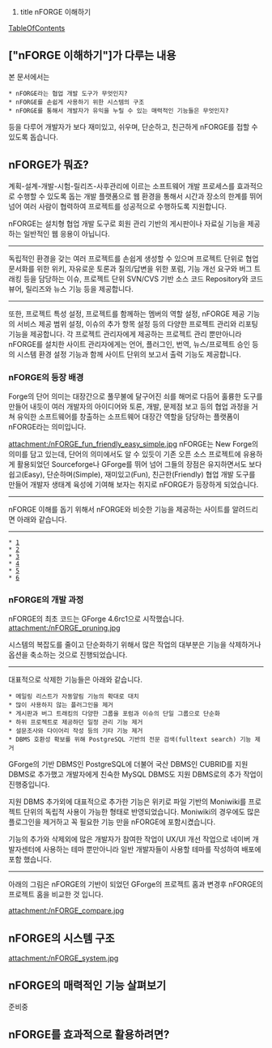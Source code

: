 #title nFORGE 이해하기

[[TableOfContents]]
== ["nFORGE 이해하기"]가 다루는 내용 ==
본 문서에서는 
 * nFORGE라는 협업 개발 도구가 무엇인지?
 * nFORGE를 손쉽게 사용하기 위한 시스템의 구조
 * nFORGE를 통해서 개발자가 유익을 누릴 수 있는 매력적인 기능들은 무엇인지?
등을 다루어 개발자가 보다 재미있고, 쉬우며, 단순하고, 친근하게 nFORGE를 접할 수 있도록 돕습니다.

== nFORGE가 뭐죠? ==
계획-설계-개발-시험-릴리즈-사후관리에 이르는 소프트웨어 개발 프로세스를 효과적으로 수행할 수 있도록 돕는 개발 플랫폼으로 웹 환경을 통해서 시간과 장소의 한계를 뛰어넘어 여러 사람이 협력하여 프로젝트를 성공적으로 수행하도록 지원합니다.

nFORGE는 설치형 협업 개발 도구로 회원 관리 기반의 게시판이나 자료실 기능을 제공하는 일반적인 웹 응용이 아닙니다.
----
독립적인 환경을 갖는 여러 프로젝트를 손쉽게 생성할 수 있으며 프로젝트 단위로 협업 문서화를 위한 위키, 자유로운 토론과 질의/답변을 위한 포럼, 기능 개선 요구와 버그 트래킹 등을 담당하는 이슈, 프로젝트 단위 SVN/CVS 기반 소스 코드 Repository와 코드 뷰어, 릴리즈와 뉴스 기능 등을 제공합니다.
----
또한, 프로젝트 특성 설정, 프로젝트를 함께하는 멤버의 역할 설정, nFORGE 제공 기능의 서비스 제공 범위 설정, 이슈의 추가 항목 설정 등의 다양한 프로젝트 관리와 리포팅 기능을 제공합니다. 각 프로젝트 관리자에게 제공하는 프로젝트 관리 뿐만아니라 nFORGE를 설치한 사이트 관리자에게는 언어, 플러그인, 번역, 뉴스/프로젝트 승인 등의 시스템 환경 설정 기능과 함께 사이트 단위의 보고서 출력 기능도 제공합니다.

=== nFORGE의 등장 배경 ===
Forge의 단어 의미는 대장간으로 풀무불에 달구어진 쇠를 해머로 다듬어 훌륭한 도구를 만들어 내듯이 여러 개발자의 아이디어와 토론, 개발, 문제점 보고 등의 협업 과정을 거쳐 유익한 소프트웨어를 창출하는 소프트웨어 대장간 역할을 담당하는 플랫폼이 nFORGE라는 의미입니다.

attachment:/nFORGE_fun_friendly_easy_simple.jpg 
nFORGE는 New Forge의 의미를 담고 있는데, 단어의 의미에서도 알 수 있듯이 기존 오픈 소스 프로젝트에 유용하게 활용되었던 Sourceforge나 GForge를 뛰어 넘어 그들의 장점은 유지하면서도 보다 쉽고(Easy), 단순하며(Simple), 재미있고(Fun), 친근한(Friendly) 협업 개발 도구를 만들어 개발자 생태계 육성에 기여해 보자는 취지로 nFORGE가 등장하게 되었습니다.
----
nFORGE 이해를 돕기 위해서 nFORGE와 비슷한 기능을 제공하는 사이트를 알려드리면 아래와 같습니다.
----
 * [http://gforge.org/]
 * [http://kldp.net/]
 * [http://sourceforge.net/]
 * [https://launchpad.net/]
 * [http://www.lighthouseapp.com/]
 * [http://code.google.com/]

=== nFORGE의 개발 과정 ===
nFORGE의 최초 코드는 GForge 4.6rc1으로 시작했습니다.
attachment:/nFORGE_pruning.jpg

시스템의 복잡도를 줄이고 단순화하기 위해서 많은 작업의 대부분은 기능을 삭제하거나 옵션을 축소하는 것으로 진행되었습니다.
----
대표적으로 삭제한 기능들은 아래와 같습니다.
 * 메일링 리스트가 자동알림 기능의 확대로 대치
 * 많이 사용하지 않는 플러그인을 제거
 * 게시판과 버그 트래킹의 다양한 그룹을 포럼과 이슈의 단일 그룹으로 단순화
 * 하위 프로젝트로 제공하던 일정 관리 기능 제거
 * 설문조사와 다이어리 작성 등의 기타 기능 제거
 * DBMS 호환성 확보를 위해 PostgreSQL 기반의 전문 검색(fulltext search) 기능 제거

GForge의 기반 DBMS인 PostgreSQL에 더불어 국산 DBMS인 CUBRID를 지원 DBMS로 추가했고
개발자에게 친숙한 MySQL DBMS도 지원 DBMS로의 추가 작업이 진행중입니다.

지원 DBMS 추가외에 대표적으로 추가한 기능은 위키로 파일 기반의 Moniwiki를 프로젝트 단위의 독립적 사용이 가능한 형태로 반영되었습니다. Moniwiki의 경우에도 많은 플로그인을 제거하고 꼭 필요한 기능 만을 nFORGE에 포함시켰습니다.

기능의 추가와 삭제외에 많은 개발자가 참여한 작업이 UX/UI 개선 작업으로 네이버 개발자센터에 사용하는 테마 뿐만아니라 일반 개발자들이 사용할 테마를 작성하여 배포에 포함 했습니다.
----
아래의 그림은 nFORGE의 기반이 되었던 GForge의 프로젝트 홈과 변경후 nFORGE의 프로젝트 홈을 비교한 것 입니다.

attachment:/nFORGE_compare.jpg

== nFORGE의 시스템 구조 ==
attachment:/nFORGE_system.jpg

== nFORGE의 매력적인 기능 살펴보기 ==
준비중

== nFORGE를 효과적으로 활용하려면? ==
